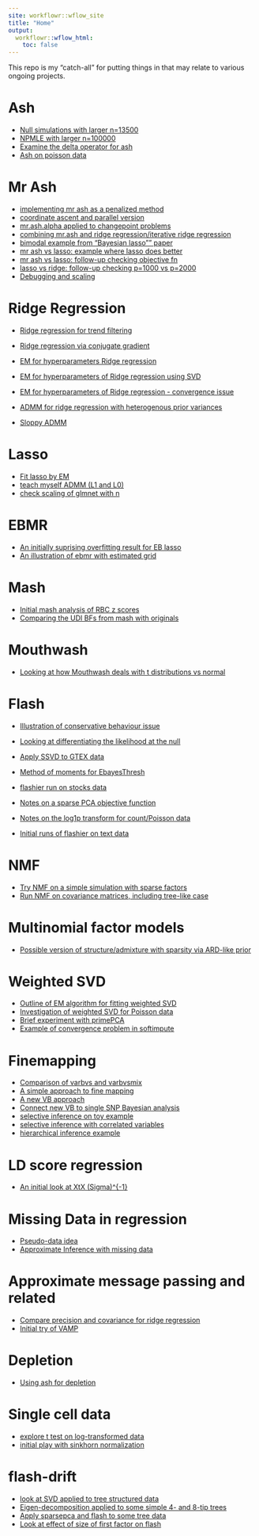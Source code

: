 ```yaml
---
site: workflowr::wflow_site
title: "Home"
output:
  workflowr::wflow_html:
    toc: false
---
```


This repo is my "catch-all" for putting things in that may relate to various ongoing projects.


# Ash

* [Null simulations with larger n=13500](ash_pi0_largern.html)
* [NPMLE with larger n=100000](ash_npmle_big.html)
* [Examine the delta operator for ash](ash_delta_operator.html)
* [Ash on poisson data](ash_pois_bcell.html)


# Mr Ash

* [implementing mr ash as a penalized method](mr_ash_pen.html)
* [coordinate ascent and parallel version](mr_ash_sca.html)
* [mr.ash.alpha applied to changepoint problems](mr.ash.changepoint.html)
* [combining mr.ash and ridge regression/iterative ridge regression](mr.ash_ridge.html)
* [bimodal example from "Bayesian lasso"" paper](blasso_bimodal_example.html)
* [mr ash vs lasso: example where lasso does better](mr_ash_vs_lasso.html)
* [mr ash vs lasso: follow-up checking objective fn](mr_ash_vs_lasso_02.html)
* [lasso vs ridge: follow-up checking p=1000 vs p=2000](lasso_vs_ridge.html)
* [Debugging and scaling](mr.ash.debug.html)

# Ridge Regression

* [Ridge regression for trend filtering](ridge_trend_filter.html)
* [Ridge regression via conjugate gradient](ridge_conjugate_gradient.html)
* [EM for hyperparameters Ridge regression](ridge_em.html)
* [EM for hyperparameters of Ridge regression using SVD](ridge_em_svd.html)
* [EM for hyperparameters of Ridge regression - convergence issue](ridge.hyperparam.convergence.html)

* [ADMM for ridge regression with heterogenous prior variances](ridge_admm.html)

* [Sloppy ADMM](sloppy_admm.html)

# Lasso

* [Fit lasso by EM](lasso_em.html)
* [teach myself ADMM (L1 and L0)](admm_01.html)
* [check scaling of glmnet with n](lasso_complexity.html)

# EBMR

* [An initially suprising overfitting result for EB lasso](eblasso.suprising.html)
* [An illustration of ebmr with estimated grid](ebmr_illustration.html)


# Mash

* [Initial mash analysis of RBC z scores](rbc_zscore_mash.html)
* [Comparing the UDI BFs from mash with originals](cov_udi_explore.html)


# Mouthwash

* [Looking at how Mouthwash deals with t distributions vs normal](vicar_t.html)


# Flash

* [Illustration of conservative behaviour issue](flash_r1vsr0_conservative.html)

* [Looking at differentiating the likelihood at the null](EBflash_1d.html)

* [Apply SSVD to GTEX data](ssvd_gtex.html)

* [Method of moments for EbayesThresh ](ebayes.mm.html)

* [flashier run on stocks data](flashier_stocks.html)
* [Notes on a sparse PCA objective function](spca_objective1.html)

* [Notes on the log1p transform for count/Poisson data](flashier_log1p.html)

* [Initial runs of flashier on text data](flashier_sla_text.html)

# NMF

* [Try NMF on a simple simulation with sparse factors](nmf_sparse.html)
* [Run NMF on covariance matrices, including tree-like case](nmf_simple_examples.html)

# Multinomial factor models

* [Possible version of structure/admixture with sparsity via ARD-like prior](sparse_structure.html)

# Weighted SVD 

* [Outline of EM algorithm for fitting weighted SVD](wSVD.html)
* [Investigation of weighted SVD for Poisson data](plra.html)
* [Brief experiment with primePCA](primepca.html)
* [Example of convergence problem in softimpute](softimpute_convergence_problem.html)

# Finemapping

* [Comparison of varbvs and varbvsmix](FMO2.html)
* [A simple approach to fine mapping](simple_mapping.html)
* [A new VB approach](newVB.html)
* [Connect new VB to single SNP Bayesian analysis](newVB.ss.html)
* [selective inference on toy example](selective_inference_toy.html)
* [selective inference with correlated variables](selective_inference.html)
* [hierarchical inference example](hierinf_toyexample.html)

# LD score regression

* [An initial look at XtX (Sigma)^{-1}](ldsr_01.html)

# Missing Data in regression

* [Pseudo-data idea](mr_missing_data.html)
* [Approximate Inference with missing data](mr_missing_data2.html)

# Approximate message passing and related

* [Compare precision and covariance for ridge regression](prec_vs_cov.html)
* [Initial try of VAMP](vamp_01.html)

# Depletion

* [Using ash for depletion](ash-depletion.html)

# Single cell data

* [explore t test on log-transformed data](simple_transform_simulation.html)
* [initial play with sinkhorn normalization](sinkhorn.html)

# flash-drift

* [look at SVD applied to tree structured data](tree_pca.html)
* [Eigen-decomposition applied to some simple 4- and 8-tip trees](tree_pca_02.html)
* [Apply sparsepca and flash to some tree data](tree_pca_03.html)
* [Look at effect of size of first factor on flash](flash_f1_size.html)

[rmarkdown]: http://rmarkdown.rstudio.com/rmarkdown_websites.htm
[rstudio]: https://www.rstudio.com/products/rstudio/download/preview/
